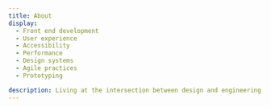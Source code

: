 ```yaml
---
title: About
display:
  - Front end development
  - User experience
  - Accessibility
  - Performance
  - Design systems
  - Agile practices
  - Prototyping

description: Living at the intersection between design and engineering, I explore and deliver delightful, scalable user experiences, and innovate on technical solutions and tools for organizations.
---
```



<Layout title="Features and awards">

<Card
  description="IBM Cloud Dublin Meetup"
  href="https://www.meetup.com/IBM-Cloud-Dublin/events/265188966"
  title="Create a React app with the Carbon Design System"
/>

<Card
  description="100 Archive"
  href="http://www.100archive.com/article/simon-finney"
  title="Designer as Collaborator"
/>

<Card
  description="100 Archive"
  href="http://www.100archive.com/project/conversation"
  title="Watson Conversation Poster"
/>

<Card
  description="OFFSET"
  href="https://www.iloveoffset.com/offsite-dublin-2017/ibm-creative-coding"
  title="Creative Coding Workshop"
/>

<Card
  description="Institute of Creative Advertising and Design (ICAD)"
  href="https://www.icad.ie/award/design-island"
  title="Design: Digital - Mobile & App Design — Commended (2016)"
/>

<Card
  description="100 Archive Selection 2015"
  href="http://www.100archive.com/project/design-island"
  title="Design Island"
/>

</Layout>
